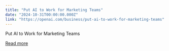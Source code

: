 ```yaml
---
title: "Put AI to Work for Marketing Teams"
date: "2024-10-31T00:00:00.000Z"
link: "https://openai.com/business/put-ai-to-work-for-marketing-teams"
---
```


Put AI to Work for Marketing Teams

[Read more](https://openai.com/business/put-ai-to-work-for-marketing-teams)

